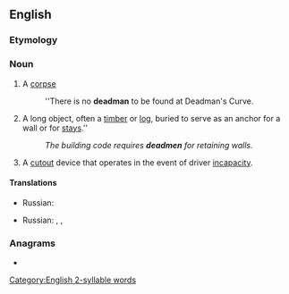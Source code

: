 {{also|Deadman|dead man}}
==English==

===Etymology===
{{compound|en|dead|man}}

===Noun===
{{en-noun|deadmen}}

# {{lb|en|obsolete}} A [[corpse]]
#: ''There is no '''deadman''' to be found at Deadman's Curve.
# {{lb|en|construction}} A long object, often a [[timber]] or [[log]], buried to serve as an anchor for a wall or for [[stays]].''
#: ''The building code requires '''deadmen''' for retaining walls.''
# {{lb|en|rail transport}} A [[cutout]] device that operates in the event of driver [[incapacity]].

====Translations====
{{trans-top|a corpse}}
* Russian: {{t+|ru|труп|m|tr=}}
{{trans-mid}}
{{trans-bottom}}

{{trans-top|a long object, often a timber or log, buried to serve as an anchor for a wall or for stays}}
* Russian: {{t|ru|анкерная сва́я|tr=}}, {{t|ru|анкерный кол}}, {{t+|ru|сто́йка|f}}
{{trans-mid}}
{{trans-bottom}}

{{trans-top|A cutout device that operates in the event of driver incapacity.}}
{{trans-mid}}
{{trans-bottom}}

===Anagrams===
* {{anagrams|en|a=aaddemn|amanded}}

[[Category:English 2-syllable words]]